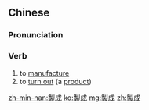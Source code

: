 ==Chinese==
{{zh-forms|s=制成}}

===Pronunciation===
{{zh-pron
|m=zhìchéng
|c=zai3 sing4
|mn=chè-sêng
|cat=v
}}

===Verb===
{{zh-verb}}

# to [[manufacture]]
# to [[turn out]] (a [[product]])

[[zh-min-nan:製成]]
[[ko:製成]]
[[mg:製成]]
[[zh:製成]]